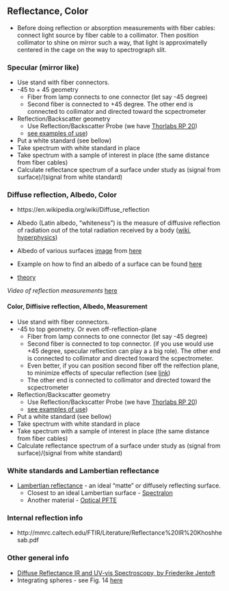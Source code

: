 ## Reflectance, Color

* Before doing reflection or absorption measurements with fiber cables: 
connect light source by fiber cable to a collimator. Then position collimator to shine on mirror such a way, that light is approximatelly centered in the cage on the way to spectrograph slit.

### Specular (mirror like)

* Use stand with fiber connectors. 
* -45 to + 45 geometry
    - Fiber from lamp connects to one connector (let say -45 degree)
    - Second fiber is connected to +45 degree. The other end is connected to collimator and directed toward the scpectrometer
* Reflection/Backscatter geometry
    - Use Reflection/Backscatter Probe (we have [Thorlabs RP 20](https://www.thorlabs.com/newgrouppage9.cfm?objectgroup_id=7794))
    - [see examples of use](https://www.thorlabs.com/newgrouppage9.cfm?objectgroup_id=7794))
* Put a white standard (see bellow)
* Take spectrum with white standard in place 
* Take spectrum with a sample of interest in place (the same distance from fiber cables)
* Calculate reflectance spectrum of a surface under study as (signal from surface)/(signal from white standard)

### Diffuse reflection, Albedo, Color

* https://en.wikipedia.org/wiki/Diffuse_reflection

* Albedo (Latin albedo, "whiteness") is the measure of diffusive reflection of radiation out of the total radiation received by a body ([wiki](https://en.wikipedia.org/wiki/Albedo), [hyperphysics](http://hyperphysics.phy-astr.gsu.edu/hbase/phyopt/albedo.html))

* Albedo of various surfaces [image](http://ieeexplore.ieee.org/mediastore/IEEE/content/media/5503869/8080325/8063403/saive1-2756068-large.gif) from [here](http://ieeexplore.ieee.org/document/8063403/figures)

* Example on how to find an albedo of a surface can be found [here](http://eprints.lancs.ac.uk/6736/1/inproc_326.pdf)

* [theory](http://nvlpubs.nist.gov/nistpubs/jres/80A/jresv80An4p567_A1b.pdf)

_Video of reflection measurements_ [here](https://www.spectroscopytv.com/perform-a-reflectance-spectroscopy-measurement/)

#### Color, Diffisive reflection, Albedo, Measurement

* Use stand with fiber connectors. 
* -45 to top geometry. Or even off-reflection-plane
    - Fiber from lamp connects to one connector (let say -45 degree)
    - Second fiber is connected to top connector. (if you use would use +45 degree, specular reflection can play a a big role). The other end is connected to collimator and directed toward the scpectrometer. 
    - Even better, if you can position second fiber off the relfection plane, to minimize effects of specular reflection (see [link](https://www.researchgate.net/file.PostFileLoader.html?id=57d5ac92f7b67e05927eb848&assetKey=AS%3A405210573885440%401473621138023))
    - The other end is connected to collimator and directed toward the scpectrometer
* Reflection/Backscatter geometry
    - Use Reflection/Backscatter Probe (we have [Thorlabs RP 20](https://www.thorlabs.com/newgrouppage9.cfm?objectgroup_id=7794))
    - [see examples of use](https://www.thorlabs.com/newgrouppage9.cfm?objectgroup_id=7794))
* Put a white standard (see bellow)
* Take spectrum with white standard in place 
* Take spectrum with a sample of interest in place (the same distance from fiber cables)
* Calculate reflectance spectrum of a surface under study as (signal from surface)/(signal from white standard)
    
### White standards and Lambertian reflectance

* [Lambertian reflectance](https://en.wikipedia.org/wiki/Lambertian_reflectance) - an ideal "matte" or diffusely reflecting surface. 
    - Closest to an ideal Lambertian surface - [Spectralon](https://en.wikipedia.org/wiki/Spectralon)
    - Another material - [Optical PFTE](https://www.google.com/url?sa=t&rct=j&q=&esrc=s&source=web&cd=2&cad=rja&uact=8&ved=0ahUKEwjS_rHbpqTZAhUBk1kKHbHLAy4QFghIMAE&url=https%3A%2F%2Fwww.berghof-fluoroplastics.com%2Ffileadmin%2FDateien-Einpflege%2FSeitenbaum%2FHome-Downloads%2FProdukte%2FPTFE-Produkte%2FOptisches%2520PTFE%2FBerghof_PTFE-Products_Optical-PTFE.pdf&usg=AOvVaw2De5nHstkNF2Fyq8akJizD)

### Internal reflection info

* http://mmrc.caltech.edu/FTIR/Literature/Reflectance%20IR%20Khoshhesab.pdf


### Other general info

* [Diffuse Reflectance IR and UV-vis Spectroscopy, by Friederike Jentoft](https://www.researchgate.net/file.PostFileLoader.html?id=57d5ac92f7b67e05927eb848&assetKey=AS%3A405210573885440%401473621138023)
* Integrating spheres - see Fig. 14 [here](http://mmrc.caltech.edu/FTIR/Literature/Reflectance%20IR%20Khoshhesab.pdf)


